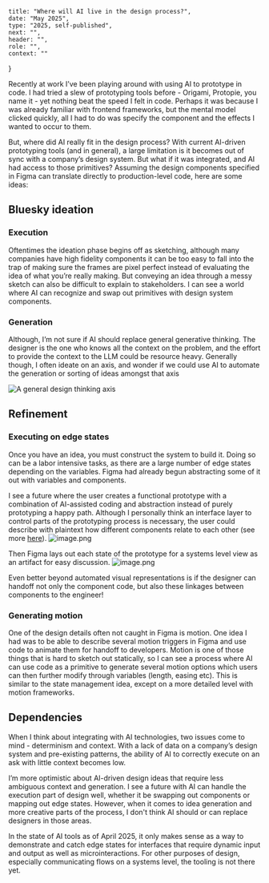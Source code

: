 
    title: "Where will AI live in the design process?",
    date: "May 2025",
    type: "2025, self-published",
    next: "",
    header: "",
    role: "",
    context: ""
}

Recently at work I’ve been playing around with using AI to prototype in code. I had tried a slew of prototyping tools before - Origami, Protopie, you name it - yet nothing beat the speed I felt in code. Perhaps it was because I was already familiar with frontend frameworks, but the mental model clicked quickly, all I had to do was specify the component and the effects I wanted to occur to them.

But, where did AI really fit in the design process? With current AI-driven prototyping tools (and in general), a large limitation is it becomes out of sync with a company’s design system. But what if it was integrated, and AI had access to those primitives? Assuming the design components specified in Figma can translate directly to production-level code, here are some ideas:

## Bluesky ideation

### Execution

Oftentimes the ideation phase begins off as sketching, although many companies have high fidelity components it can be too easy to fall into the trap of making sure the frames are pixel perfect instead of evaluating the idea of what you’re really making. But conveying an idea through a messy sketch can also be difficult to explain to stakeholders. I can see a world where AI can recognize and swap out primitives with design system components.

<TwitterCard url= "https://twitter.com/tldraw/status/1724892287304646868"/>

### Generation

Although, I’m not sure if AI should replace general generative thinking. The designer is the one who knows all the context on the problem, and the effort to provide the context to the LLM could be resource heavy. Generally though, I often ideate on an axis, and wonder if we could use AI to automate the generation or sorting of ideas amongst that axis

![A general design thinking axis](research/axis.png)

## Refinement

### Executing on edge states

Once you have an idea, you must construct the system to build it. Doing so can be a labor intensive tasks, as there are a large number of edge states depending on the variables. Figma had already begun abstracting some of it out with variables and components.

I see a future where the user creates a functional prototype with a combination of AI-assisted coding and abstraction instead of purely prototyping a happy path. Although I personally think an interface layer to control parts of the prototyping process is necessary, the user could describe with plaintext how different components relate to each other (see more [here](https://www.connieliu.work/vibe-coding)).
![image.png](research/data.png)

Then Figma lays out each state of the prototype for a systems level view as an artifact for easy discussion.
![image.png](research/statemap.png)


Even better beyond automated visual representations is if the designer can handoff not only the component code, but also these linkages between components to the engineer!

### Generating motion

One of the design details often not caught in Figma is motion. One idea I had was to be able to describe several motion triggers in Figma and use code to animate them for handoff to developers. Motion is one of those things that is hard to sketch out statically, so I can see a process where AI can use code as a primitive to generate several motion options which users can then further modify through variables (length, easing etc). This is similar to the state management idea, except on a more detailed level with motion frameworks.

## Dependencies

When I think about integrating with AI technologies, two issues come to mind - determinism and context. With a lack of data on a company’s design system and pre-existing patterns, the ability of AI to correctly execute on an ask with little context becomes low.

I’m more optimistic about AI-driven design ideas that require less ambiguous context and generation. I see a future with AI can handle the execution part of design well, whether it be swapping out components or mapping out edge states. However, when it comes to idea generation and more creative parts of the process, I don't think AI should or can replace designers in those areas.

In the state of AI tools as of April 2025, it only makes sense as a way to demonstrate and catch edge states for interfaces that require dynamic input and output as well as microinteractions. For other purposes of design, especially communicating flows on a systems level, the tooling is not there yet.